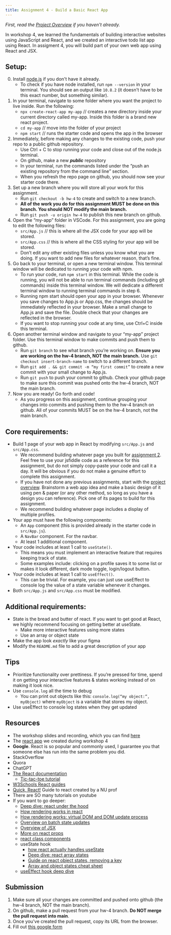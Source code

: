 ```yaml
---
title: Assignment 4 - Build a Basic React App
---
```


*First, read the [Project Overview](/content/assignments/project-overview) if you haven't already.*

In workshop 4, we learned the fundamentals of building interactive websites using JavaScript and React, and we created an interactive todo list app using React. In assigment 4, you will build part of your own web app using React and JSX.

## Setup:

0. Install [node.js](https://nodejs.org/en) if you don't have it already.
    - To check if you have node installed, run `npm --version` in your terminal. You should see an output like `10.8.2` (it doesn't have to be this exact number, but something similar).
1. In your terminal, navigate to some folder where you want the project to live inside. Run the following:
    - `npx create-react-app my-app` // creates a new directory inside your current directory called my-app. Inside this folder is a brand new react project.
    - `cd my-app` // move into the folder of your project
    - `npm start`  // runs the starter code and opens the app in the browser
2. Immediately, before making any changes to the existing code, push your repo to a public github repository.
    - Use Ctrl + C to stop running your code and close out of the node.js terminal.
    - On github, make a new ***public*** repository
    - In your terminal, run the commands listed under the “push an existing repository from the command line” section. 
    - When you refresh the repo page on github, you should now see your starter code there.
3. Set up a new branch where you will store all your work for this assignment. 
    - Run `git checkout -b hw-4` to create and switch to a new branch. 
    - **All of the work you do for this assignment MUST be done on this branch. You should NOT modify the main branch.**
    - Run  `git push -u origin hw-4` to publish this new branch on github.
4. Open the “my-app” folder in VSCode. For this assignment, you are going to edit the following files:
    - `src/App.js` // this is where all the JSX code for your app will be stored. 
    - `src/App.css` // this is where all the CSS styling for your app will be stored.
    - Don’t edit any other existing files unless you know what you are doing. If you want to add new files for whatever reason, that’s fine.
5. Go back to your terminal, or open a new terminal window. This terminal window will be dedicated to running your code with npm. 
    - To run your code, run `npm start` in this terminal. While the code is running, you will not be able to run terminal commands (including git commands) inside this terminal window. We will dedicate a different terminal window to running terminal commands in step 6.
    - Running npm start should open your app in your browser. Whenever you save changes to App.js or App.css, the changes should be immediately reflected in your browser. Make a small change to App.js and save the file. Double check that your changes are reflected in the browser.
    - If you want to stop running your code at any time, use Ctrl+C inside this terminal.
6. Open another terminal window and navigate to your “my-app” project folder. Use this terminal window to make commits and push them to github. 
    - Run `git branch` to see what branch you’re working on. **Ensure you are working on the hw-4 branch, NOT the main branch.** Use `git checkout insert-branch-name` to switch to a different branch.
    - Run `git add . && git commit -m “my first commit”` to create a new commit with your small change to App.js. 
    - Run `git push` to push your commit to github. Check your github page to make sure this commit was pushed onto the hw-4 branch, NOT the main branch.
7. Now you are ready! Go forth and code!
    - As you progress on this assignment, continue grouping your changes into commits and pushing them to the hw-4 branch on github. All of your commits MUST be on the hw-4 branch, not the main branch.

## Core requirements:
- Build 1 page of your web app in React by modifying `src/App.js` and `src/App.css`.
  - We recommend building whatever page you built for [assignment 2](/content/assignments/assignment-2). Feel free to use your jsfiddle code as a reference for this assignment, but do not simply copy-paste your code and call it a day. It will be obvious if you do not make a genuine effort to complete this assignment.
  - If you have not done any previous assignments, start with the [project overview](/content/assignments/project-overview). Brainstorm a web app idea and make a basic design of it using pen & paper (or any other method, so long as you have a design you can reference). Pick one of its pages to build for this assignment. 
  - We recommend building whatever page includes a display of multiple profiles.
- Your app must have the following components:
  - An `App` component (this is provided already in the starter code in `src/App.js`).
  - A `NavBar` component. For the navbar.
  - At least 1 additional component.
- Your code includes at least 1 call to `useState()`.
  - This means you must implement an interactive feature that requires keeping track of state.
  - Some examples include: clicking on a profile saves it to some list or makes it look different, dark mode toggle, login/logout button.
- Your code includes at least 1 call to `useEffect()`.
  - This can be trivial. For example, you can just use useEffect to console log the value of a state variable whenever it changes.
- Both `src/App.js` and `src/App.css` must be modified.

## Additional requirements:
- State is the bread and butter of react. If you want to get good at React, we highly recommend focusing on getting better at useState.
  - Make more interactive features using more states
  - Use an array or object state
- Make the app look *exactly* like your figma
- Modify the `README.md` file to add a great description of your app

## Tips
- Prioritize functionality over prettiness. If you’re pressed for time, spend it on getting your interactive features & states working instead of on making it look nice.
- Use `console.log` all the time to debug
  - You can print out objects like this: `console.log(“my object:”, myObject)` where `myObject` is a variable that stores my object.
- Use useEffect to console log states when they get updated

## Resources
- The workshop slides and recording, which you can find [here](/content/workshops/workshop-4)
- The [react app](https://github.com/DISC-NU/workshop-4-activites) we created during workshop 4
- **Google**. React is so popular and commonly used, I guarantee you that someone else has run into the same problem you did.
- StackOverflow
- Quora
- ChatGPT
- [The React documentation](https://legacy.reactjs.org/docs/getting-started.html)
  - [Tic-tac-toe tutorial](https://react.dev/learn/tutorial-tic-tac-toe)
- [W3Schools React guides](https://www.w3schools.com/react/)
- [Quick, React!](https://courses.cs.northwestern.edu/394/guides/quick-react.php) Guide to react created by a NU prof
- There are SO many tutorials on youtube
- If you want to go deeper:
  - [Deep dive: react under the hood](https://youtu.be/za2FZ8QCE18?si=3ZSTduCM1BMZtEEC)
  - [How rendering works in react](https://www.telerik.com/blogs/understand-how-rendering-works-react#:~:text=Rendering%20is%20React's%20process%20of,the%20UI%20need%20an%20update.)
  - [How rendering works: virtual DOM and DOM update process](https://medium.com/@itsanuragjoshi/mastering-react-understanding-real-dom-vs-virtual-dom-and-the-dom-update-process-78a233454ff8#:~:text=Understanding%20the%20Real%20DOM%2C%20Virtual,changes%20to%20the%20actual%20DOM.)
  - [Overview on batch state updates](https://www.linkedin.com/pulse/exploring-batching-react-18-optimizing-ui-updates-shudhanshu-raj#:~:text=Batching%2C%20introduced%20in%20React%2018,to%20perform%20the%20re%2Drender.)
  - [Overview of JSX](https://react.dev/learn/writing-markup-with-jsx)
  - [More on react props](https://builtin.com/articles/react-props)
  - [react class components](https://www.w3schools.com/react/react_class.asp)
  - useState hook
    - [how react actually handles useState](https://youtu.be/RAJD4KpX8LA?si=TbvxigEUNodEMDTo)
    - [Deep dive: react array states](https://www.dhiwise.com/post/react-append-to-state-array-understanding-immutability)
    - [Guide on react object states, removing a key](https://react.dev/learn/updating-objects-in-state)
    - [Array and object states cheat sheet](https://dev.to/andyrewlee/cheat-sheet-for-updating-objects-and-arrays-in-react-state-48np)
  - [useEffect hook deep dive](https://daveceddia.com/useeffect-hook-examples/)

## Submission
1. Make sure all your changes are committed and pushed onto github (the hw-4 branch, NOT the main branch).
2. On github, make a pull request from your hw-4 branch. **Do NOT merge the pull request into main**.
3. Once you've created the pull request, copy its URL from the browser.
4. Fill out [this google form](https://forms.gle/NBCkZQSBVscYbSFe7)

